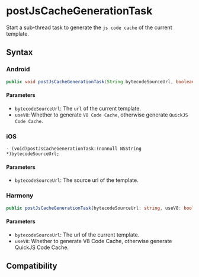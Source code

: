 # postJsCacheGenerationTask

Start a sub-thread task to generate the `js code cache` of the current template.

## Syntax

### Android

```java
public void postJsCacheGenerationTask(String bytecodeSourceUrl, boolean useV8);
```

#### Parameters

- `bytecodeSourceUrl`: The `url` of the current template.
- `useV8`: Whether to generate `V8 Code Cache`, otherwise generate `QuickJS Code Cache`.

### iOS

```objc
- (void)postJsCacheGenerationTask:(nonnull NSString *)bytecodeSourceUrl;
```

#### Parameters

- `bytecodeSourceUrl`: The source url of the template.

### Harmony

```typescript
public postJsCacheGenerationTask(bytecodeSourceUrl: string, useV8: boolean): void;
```

#### Parameters

- `bytecodeSourceUrl`: The url of the current template.
- `useV8`: Whether to generate V8 Code Cache, otherwise generate QuickJS Code Cache.

## Compatibility


<LegacyCompatTable metadata="lynx-native-api/template-bundle/post-js-cache-generation-task" />